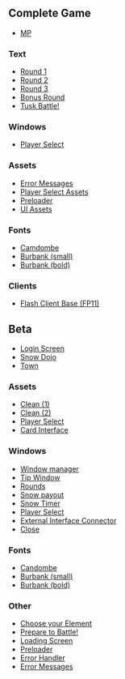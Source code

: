 {{CPW|Card-Jitsu Snow}}

==Complete Game==
*[[Media:GamesSnowSnowCP_MP.swf|MP]]

===Text===
*[[Media:GamesMpassetsMinigamesCjsnowEn_USDeploySwfUiLocRound_1_title.swf|Round 1]]
*[[Media:GamesMpassetsMinigamesCjsnowEn_USDeploySwfUiLocRound_2_title.swf|Round 2]]
*[[Media:GamesMpassetsMinigamesCjsnowEn_USDeploySwfUiLocRound_3_title.swf|Round 3]]
*[[Media:GamesMpassetsMinigamesCjsnowEn_USDeploySwfUiLocRound_bonus_title.swf|Bonus Round]]
*[[Media:GamesMpassetsMinigamesCjsnowEn_USDeploySwfUiLocRound_tusk_title.swf|Tusk Battle!]]

===Windows===
*[[Media:GamesMpassetsMinigamesCjsnowEn_USDeploySwfUiWindowsCardjitsu_snowplayerselect.swf|Player Select]]

===Assets===
*[[Media:GamesMpassetsMinigamesCjsnowEn_USDeploySwfUiAssetsError_Messages.swf|Error Messages]]
*[[Media:GamesMpassetsMinigamesCjsnowEn_USDeploySwfUiAssetsCardjitsu_snowplayerselectassets.swf|Player Select Assets]]
*[[Media:GamesMpassetsMinigamesCjsnowEn_USDeploySwfUiAssetsCardjitsu_snowbetapreloader.swf|Preloader]]
*[[Media:GamesMpassetsMinigamesCjsnowEn USDeploySwfUiAssetsCjsnow uiassets.swf|UI Assets]]

===Fonts===
*[[Media:GamesMpassetsFonts_cpCamdombe.swf|Camdombe]]
*[[Media:Card-JitsuSnowBetaAssetsFonts_cpBurbankSmall.swf|Burbank (small)]]
*[[Media:Card-JitsuSnowBetaAssetsFonts_cpBurbankSmallBold.swf|Burbank (bold)]]

===Clients===
*[[Media:GamesMpassetsPlayclientsR3604Flash_client_base_fp11.swf|Flash Client Base (FP11)]]

==Beta==
*[[Media:Card-JitsuSnowBetaStartBillboards.swf|Login Screen]]
*[[Media:Card-JitsuSnowBetaSnowDojo.swf|Snow Dojo]]
*[[Media:Card-JitsuSnowBetaTown.swf|Town]]

===Assets===
*[[Media:Card-JitsuSnowBetaAssetsCjsnow uiassets clean.swf|Clean (1)]]
*[[Media:Card-JitsuSnowBetaAssetsCjsnow uiassets clean 2.swf|Clean (2)]]
*[[Media:Card-JitsuSnowBetaAssetsCjsnow_playerselectassets.swf|Player Select]]
*[[Media:Card-JitsuSnowBetaAssetsCardjitsucardinterface.swf|Card Interface]]

===Windows===
*[[Media:Card-JitsuSnowBetaWindowmanager.swf|Window manager]]
*[[Media:Card-JitsuSnowBetaWindowsCardjitsu_snowinfotip.swf|Tip Window]]
*[[Media:Card-JitsuSnowBetaWindowsCardjitsu_snowrounds.swf|Rounds]]
*[[Media:Card-JitsuSnowBetaWindowsCardjitsu snowpayout.swf|Snow payout]]
*[[Media:Card-JitsuSnowBetaWindowsCardjitsu snowtimer.swf|Snow Timer]]
*[[Media:Card-JitsuSnowBetaWindowsCardjitsu_snowplayerselect.swf|Player Select]]
*[[Media:Card-JitsuSnowBetaWindowsCardjitsu_snowexternalinterfaceconnector.swf|External Interface Connector]]
*[[Media:Card-JitsuSnowBetaWindowsCardjitsu snowclose.swf|Close]]

===Fonts===
*[[Media:Card-JitsuSnowBetaAssetsFonts_cpCandombe.swf|Candombe]]
*[[Media:Card-JitsuSnowBetaAssetsFonts_cpBurbankSmall.swf|Burbank (small)]]
*[[Media:Card-JitsuSnowBetaAssetsFonts_cpBurbankSmallBold.swf|Burbank (bold)]]

===Other===
*[[Media:Card-JitsuSnowBetaChoose_your_element_title.swf|Choose your Element]]
*[[Media:Card-JitsuSnowBetaPrepare_to_battle.swf|Prepare to Battle!]]
*[[Media:Card-JitsuSnowBetaCjs_loadingscreen_clean.swf|Loading Screen]]
*[[Media:Card-JitsuSnowBetaCardjitsu_snowbetapreloader.swf|Preloader]]
*[[Media:Card-JitsuSnowBetaCardjitsu_snowerrorhandler.swf|Error Handler]]
*[[Media:BetaErrorMessages.swf|Error Messages]]
